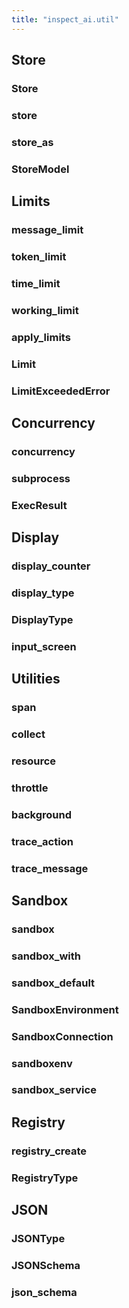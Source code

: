 ```yaml
---
title: "inspect_ai.util"
---
```


## Store

### Store
### store
### store_as
### StoreModel

## Limits

### message_limit
### token_limit
### time_limit
### working_limit
### apply_limits
### Limit
### LimitExceededError

## Concurrency

### concurrency
### subprocess
### ExecResult

## Display

### display_counter
### display_type
### DisplayType
### input_screen

## Utilities

### span
### collect
### resource
### throttle
### background
### trace_action
### trace_message


## Sandbox

### sandbox
### sandbox_with
### sandbox_default
### SandboxEnvironment
### SandboxConnection
### sandboxenv
### sandbox_service

## Registry

### registry_create
### RegistryType

## JSON

### JSONType
### JSONSchema
### json_schema
